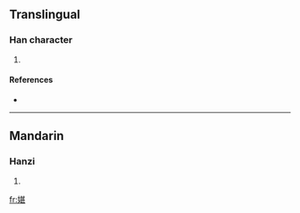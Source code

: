 ==Translingual==

===Han character===
{{Han char|rn=38|rad=女|as=09|sn=12|four=|canj=女廿一女 (VTMV)}}

# {{defn|Han|sort=女09}}

====References====
* {{Han ref|kx=0266.180|dkj=06479|dj=0533.230|hdz=21063.160|uh=5A85|ud=23173}}

----

==Mandarin==

===Hanzi===
{{cmn-hanzi|pin=[[dān]] ([[dan1]])|wg=tan<sup>1</sup>}}

# {{defn|Mandarin}}

[[fr:媅]]
